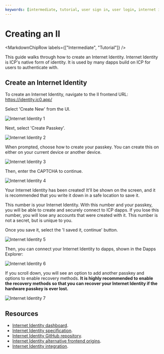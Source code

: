 ```yaml
---
keywords: [intermediate, tutorial, user sign in, user login, internet identity]
---
```



# Creating an II

<MarkdownChipRow labels={["Intermediate", "Tutorial"]} />



This guide walks through how to create an Internet Identity. Internet Identity is ICP's native form of identity. It is used by many dapps build on ICP for users to authenticate with.

## Create an Internet Identity

To create an Internet Identity, navigate to the II frontend URL: https://identity.ic0.app/

Select 'Create New' from the UI.

![Internet Identity 1](./_attachments/II_mainnet1.png)

Next, select 'Create Passkey'.

![Internet Identity 2](./_attachments/II_mainnet2.png)

When prompted, choose how to create your passkey. You can create this on either on your current device or another device.

![Internet Identity 3](./_attachments/II_mainnet3.png)

Then, enter the CAPTCHA to continue.

![Internet Identity 4](./_attachments/II_mainnet4.png)

Your Internet Identity has been created! It'll be shown on the screen, and it is recommended that you write it down in a safe location to save it.

This number is your Internet Identity. With this number and your passkey, you will be able to create and securely connect to ICP dapps. If you lose this number, you will lose any accounts that were created with it. This number is not a secret, but is unique to you.

Once you save it, select the 'I saved it, continue' button.

![Internet Identity 5](./_attachments/II_mainnet5.png)

Then, you can connect your Internet Identity to dapps, shown in the Dapps Explorer:

![Internet Identity 6](./_attachments/II_mainnet6.png)

If you scroll down, you will see an option to add another passkey and options to enable recovery methods. **It is highly recommended to enable the recovery methods so that you can recover your Internet Identity if the hardware passkey is ever lost.**

![Internet Identity 7](./_attachments/II_mainnet7.png)

## Resources

- [Internet Identity dashboard](https://identity.ic0.app/).
- [Internet Identity specification](/docs/current/specifications/ii-spec).
- [Internet Identity GitHub repository](https://github.com/dfinity/internet-identity).
- [Internet Identity alternative frontend origins](/docs/current/building-apps/authentication/alternative-origins).
- [Internet Identity integration](/docs/current/building-apps/authentication/integrate-internet-identity).
